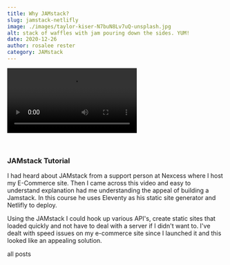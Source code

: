 ```yaml
---
title: Why JAMstack?
slug: jamstack-netlifly
image: ./images/taylor-kiser-N7buN8Lv7uQ-unsplash.jpg
alt: stack of waffles with jam pouring down the sides. YUM!
date: 2020-12-26
author: rosalee rester
category: JAMstack
---
```



<Video
  src="https://www.youtube.com/embed/A_l0qrPUJds"
  title="Jamstack Course"
/>
<p>&nbsp;</p>

### JAMstack Tutorial

I had heard about JAMstack from a support person at Nexcess where I
host my E-Commerce site. Then I came across this video and easy to understand explanation
had me understanding the appeal of building a Jamstack. In this course he uses Eleventy
as his static site generator and Netlifly to deploy.

Using the JAMstack I could hook up various API's, create static sites that loaded quickly and not have to deal with a server if I didn't want to. I've dealt with speed issues on my e-commerce site since I launched it and this looked like an appealing solution.

<Link to="/posts" className="btn center-btn">
  all posts
</Link>
